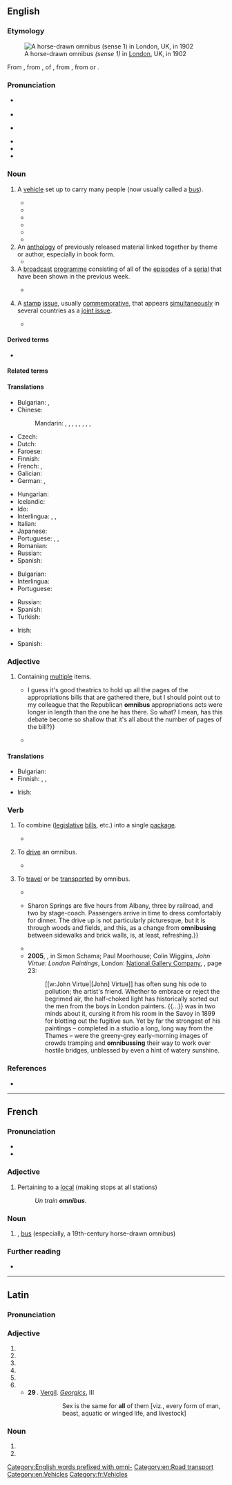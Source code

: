 {{also|Omnibus|ómnibus}}
==English==
{{was wotd|2017|November|10}}
{{wikipedia}}

===Etymology===
[[File:First vehicle to cross Holborn Viaduct.png|thumb|A horse-drawn omnibus ''(sense 1)'' in [[London]], UK, in 1902]]

From {{der|en|fr|omnibus}}, from {{der|en|la|omnibus||for all}}, {{glossary|dative case|dative}} {{glossary|plural}} of {{m|la|omnis||all}}, from {{der|en|ine-pro|*h₃ep-ni-||working}}, from {{m|ine-pro|*h₃ep-||to work; to possess}} or {{m|ine-pro|*h₁op-||to work; to take}}.

===Pronunciation===
* {{a|RP}} {{IPA|/ˈɒmnɪbəs/|lang=en}}
* {{audio|en-uk-omnibus.ogg|Audio (RP)|lang=en}}
* {{a|GA}} {{IPA|/ˈɑmnɪˌbʌs/|lang=en}}
* {{audio|En-us-omnibus.ogg|Audio (GA)|lang=en}}
* {{audio|en-au-omnibus.ogg|Audio (AU)|lang=en}}
* {{hyphenation|om|ni|bus|lang=en}}

===Noun===
{{en-noun|omnibuses|omnibusses|omnibi}} {{qualifier|the last form is nonstandard}}

# {{lb|en|dated}} A [[vehicle]] set up to carry many people (now usually called a [[bus]]).
#* {{quote-book|lang=en|author=James Scott Walker|chapter=The Small Tunnel|title=An Accurate Description of the Liverpool and Manchester Rail-way, the Tunnel, the Bridges, and Other Works throughout the Line; an Account of the Opening of the Rail-way, and the Melancholy Incident which Occurred; a Short Memoir of the Late Right Hon. W[illia]m Huskisson, and Particulars of the Funeral Procession, &c. With a Map of the Line, and a View of the Bridge over Water Street, Manchester|edition=2nd|location=Liverpool|publisher=Printed & published by J. F. Cannell, 81, [[w:Lord Street, Liverpool|Lord-Street]]|year=1830|page=20|pageurl=https://books.google.com/books?id=niM4AQAAMAAJ&pg=PA20|oclc=39554339|passage=In front of the latter [coach-houses for railway carriages] is a handsome building, intended as offices for the clerks of the Company, coach-offices, and apartments for the reception and accomodation of passengers, who will be conveyed thither in '''omnibusses''' from Liverpool, and taking their respective places in the travelling carriages, will be ''let off'' down the inclined plane of the little Tunnel, to be hooked to the locomotives in the area, on the other side of the hill.}}
#* {{RQ:WBsnt IvryGt|chapter=Prologue|page=16|passage=Athelstan Arundel walked home all the way, foaming and raging. No '''omnibus''', cab, or conveyance ever built could contain a young man in such a rage. His mother lived at Pembridge Square, which is four good measured miles from Lincoln's Inn.}}
#* {{quote-book|lang=en|author=E[dward] M[organ] Forster|authorlink=Edward Morgan Forster|chapter={{w|The Celestial Omnibus}}. [Chapter II.]|title=The Celestial Omnibus: And Other Stories|location=London|publisher={{w|Sidgwick & Jackson}}|year=1911|oclc=222065657|location2=London|publisher2=Sidgwick & Jackson Ltd. Adam Street, [[w:Adelphi, London|Adelphi]], W.C.|year2=1912|page2=61|pageurl2=https://archive.org/stream/cu31924013613306#page/n72/mode/1up/|oclc2=23715818|passage="Please," his voice quavered through the foul brown air, "Please, is that an '''omnibus'''?" / "'''Omnibus''' est," said the driver, without turning round.}}
#* {{quote-book|lang=en|author=Virginia Woolf|authorlink=Virginia Woolf|chapter=XIII|title={{w|Night and Day}}|location=London|publisher=[[w:Duckworth Overlook|Duckworth and Company]]|date=20 October 1919|oclc=934871138|location2=New York, N.Y.|publisher2=[[w:Harcourt (publisher)|Harcourt, Brace and Company]]|year2=1920|page2=160|pageurl2=https://archive.org/stream/nightday00wool#page/160/mode/1up/|oclc2=492270719|passage=When he came back to his work after lunch he carried in his head a picture of the Strand, scatted with '''omnibuses''', and of the purple shapes of leaves pressed flat upon the gravel, as if his eyes had always been bent upon the ground.}}
#* {{quote-song|lang=en|author=Michael Flanders|authorlink=Michael Flanders|authorlabel=no|title=A Transport of Delight|album={{w|At the Drop of a Hat}}|location=[New York, N.Y.?]|publisher={{w|Parlophone}}|date=2 May 1959|note=audio recording of a musical revue|oclc=220646045|id=PCSO 3001|passage='''Omnibus''', my friend Mr. [[w:Donald Swann|[Donald] Swann]] informs me, comes from the Latin ''omnibus'', meaning to or for by with or from everybody, which is a very good description. Well, this song is about a bus, it's wittily subtitled—I thought of this—'A Transport of Delight'.|brackets=on}}
#* {{quote-video|lang=en|actor={{w|Rowan Atkinson}}|role=[[w:Edmund Blackadder#Ebenezer Blackadder (Victorian London)|Ebenezer Blackadder]]|title={{w|Blackadder's Christmas Carol}}|writer={{w|Richard Curtis}} and {{w|Ben Elton}}|location=London|publisher={{w|BBC}}|date=23 December 1988|oclc=795996742|passage={{w|Baldrick}}, I want you to take this [money] and go out, and buy a turkey so large you'd think its mother had been rogered by an '''omnibus'''.}}
# An [[anthology]] of previously released material linked together by theme or author, especially in book form.
#* {{quote-book|lang=en|chapter=Summation: 2002|editor={{w|Gardner Dozois}}|title=The Year’s Best Science Fiction: Twentieth Annual Collection|location=New York, N.Y.|publisher=[[w:St. Martin's Press|St. Martin's Griffin]]|year=2003|page=xxvi|pageurl=https://books.google.com/books?id=qeZ6abT7OpsC&pg=PR26|isbn=978-0-312-30859-9|passage=[[w:Orb Publications|Orb]] published an '''omnibus''' by {{w|Hal Clement}}, ''Heavy Planet'', containing his novels ''{{w|Mission of Gravity}}'' and ''{{w|Star Light}}'', plus other related material, and an '''omnibus''' of three of [[w:James White (author)|James White]]'s "{{w|Sector General}}" novels, ''Alien Emergencies'', as well as a reissue of [[w:A. E. van Vogt|A[lfred] E[lton] [v]an Vogt]]'s ''{{w|The World of Null-A}}''.}}
# A [[broadcast#Noun|broadcast]] [[programme]] consisting of all of the [[episode]]s of a [[serial]] that have been shown in the previous week.
#: {{ux|en|The '''omnibus''' edition of ''The Archers'' is broadcast every Sunday morning at 11.00.}}
#* {{quote-book|lang=en|author=Kim Newman|authorlink=Kim Newman|chapter=Introduction|title=Quatermass and the Pit|location=London|publisher={{w|Palgrave Macmillan}} on behalf of the {{w|British Film Institute}}|year=2014|page=7|pageurl=https://books.google.com/books?id=OW4dBQAAQBAJ&pg=PA7|isbn=978-1-84457-791-0|passage=In late 1959, well before he was required to adapt his six-part ''{{w|Quatermass and the Pit}}'' teleplay into a ninety-seven-minute film script, [[w:Nigel Kneale|[Nigel] Kneale]] supervised the editing of the BBC version into two feature-length episodes for a repeat broadcast. In 1989, he had another go at it, trimming the 207-minute serial into a 178-minute '''omnibus''' for release on video cassette, mostly losing comic relief.}}
# {{lb|en|philately}} A [[stamp#Noun|stamp]] [[issue#Noun|issue]], usually [[commemorative]], that appears [[simultaneously]] in several countries as a [[joint issue]].
#* {{quote-book|lang=en|author=Agbenyega Adedze|chapter=Visualizing the Game: The Iconography of Football on African Postage Stamps|editors=Susann Baller, Giorgio Miescher, and Ciraj Rassool|title=Global Perspectives on Football in Africa: Visualising the Game|series=Sport in the Global Society: Contemporary Perspectives|location=Abingdon, Oxon.; New York, N.Y.|publisher={{w|Routledge}}|year=2013|page=163|pageurl=https://books.google.com/books?id=jW_fAQAAQBAJ&pg=PA163|isbn=978-0-415-57229-3|passage=[M]any of the African nations issuing the World Cup stamps have pandered to international collectors, with some stamps not even sold in the country of issue. These ‘'''omnibus'''’ stamps featured topics and individuals with no links to the issuing country. African stamps displaying [[w:The Walt Disney Company|Disney]] themes, [[w:Diana, Princess of Wales|Princess Diana]], {{w|Michael Jackson}} and {{w|Sylvester Stallone}} all belong to this category.}}

====Derived terms====
* {{l|en|bus}}

====Related terms====
{{prefixsee|en|omni-}}

====Translations====
{{trans-top|vehicle}}
* Bulgarian: {{t+|bg|омнибус|m}}, {{t+|bg|автобус|m}}
* Chinese:
*: Mandarin: {{t+|cmn|公共汽車|sc=Hani}}, {{t+|cmn|公共汽车|tr=gōnggòng qìchē|sc=Hani}}, {{t+|cmn|巴士|tr=bāshì|sc=Hani}}, {{t+|cmn|公車|sc=Hani}}, {{t+|cmn|公车|tr=gōngchē|sc=Hani}} {{qualifier|Taiwan}}, {{t+|cmn|公交車|sc=Hani}}, {{t+|cmn|公交车|tr=gōngjiāochē|sc=Hani}} {{qualifier|mainland China}}, {{t+|cmn|公交|tr=gōngjiāo|sc=Hani}} {{qualifier|mainland China}}, {{t|cmn|公汽|tr=gōngqì|sc=Hani}} {{qualifier|mainland China}}
* Czech: {{t+|cs|autobus}}
* Dutch: {{t+|nl|bus}}
* Faroese: {{t+|fo|bussur|m}}
* Finnish: {{t+|fi|linja-auto}}
* French: {{t+|fr|omnibus|m}}, {{t+|fr|bus|m}}
* Galician: {{t|gl|ómnibus|m}}
* German: {{t+|de|Omnibus|m}}, {{t+|de|Bus|m}}
{{trans-mid}}
* Hungarian: {{t|hu|omnibusz}}
* Icelandic: {{t+|is|strætó|m}}
* Ido: {{t+|io|omnibuso}}
* Interlingua: {{t|ia|omnibus}}, {{t|ia|autobus}}, {{t|ia|bus}}
* Italian: {{t+|it|autobus|m}}
* Japanese: {{t-check|ja|乗合バス|tr=のりあいばす, noriaibasu|sc=Jpan}}
* Portuguese: {{t+|pt|ônibus|m}}, {{t+|pt|ónibus|m}}, {{t+|pt|autocarro}}
* Romanian: {{t+|ro|autobuz|n}}
* Russian: {{t+|ru|авто́бус|m}}
* Spanish: {{t+|es|autobús|m}}
{{trans-bottom}}

{{trans-top|anthology of previously released material}}
* Bulgarian: {{t+|bg|сбо́рник|m|sc=Cyrl}}
* Interlingua: {{t|ia|compilation}}
* Portuguese: {{t+|pt|compilação|f}}
{{trans-mid}}
* Russian: {{t+|ru|сбо́рник|m|sc=Cyrl}}
* Spanish: {{t+|es|compilación|f}}
* Turkish: {{t+|tr|seçmeler}}
{{trans-bottom}}

{{trans-top|broadcast programme}}
* Irish: {{t|ga|ollchlár|m}}
{{trans-mid}}
* Spanish: {{t|es|antología semanal|f}}
{{trans-bottom}}

===Adjective===
{{en-adj|-}}

# Containing [[multiple]] items.
#: {{ux|en|The legislature enacted an '''omnibus''' appropriations bill.}}
#* {{quote-journal|lang=en|author=Mr. McGovern|title=Providing for Consideration of Conference Report on H[ouse] R[esolution] 3288, Consolidated Appropriations Act, 2010|journal=[[w:Congressional Record|Congressional Record: Proceedings and Debates of the 111th Congress, First Session]]|location=Washington, D.C.|publisher=[[w:United States Government Publishing Office|United States Government Printing Office]]|date=10 December 2009|volume=155, part 23|page=31014|pageurl=https://books.google.com/books?id=g-deqFKpXL0C&pg=PA31014|column=3|oclc=214992699|passage={{...}} I guess it's good theatrics to hold up all the pages of the appropriations bills that are gathered there, but I should point out to my colleague that the Republican '''omnibus''' appropriations acts were longer in length than the one he has there. So what? I mean, has this debate become so shallow that it's all about the number of pages of the bill?}}
#* {{quote-book|lang=en|author=Linda H. Peterson|chapter=Introduction: Victorian Women’s Writing and Modern Literary Criticism|editor=Linda H. Peterson|title=The Cambridge Companion to Victorian Women’s Writing|location=Cambridge|publisher={{w|Cambridge University Press}}|year=2015|page=1|pageurl=https://books.google.com/books?id=_72TCgAAQBAJ&pg=PA1|isbn=978-1-107-06484-3|passage=In 1852, [[w:George Henry Lewes|G[eorge] H[enry] Lewes]] published an '''omnibus''' review of {{w|Charlotte Brontë}}'s ''{{w|Jane Eyre}}'', {{w|Elizabeth Gaskell}}'s ''{{w|Mary Barton}}'', {{w|George Sand}}'s ''oeuvre'', and the work of other nineteenth-century "lady novelists" in the ''[[w:The Westminster Review|Westminster Review]]''.}}

====Translations====
{{trans-top|containing multiple items}}
* Bulgarian: {{t+|bg|всеобхва́тен}}
* Finnish: {{t|fi|kertaus}}, {{t|fi|yhteenveto}}, {{t|fi|kaikki jaksot}}
{{trans-mid}}
* Irish: {{t|ga|oll-}}
{{trans-bottom}}

===Verb===
{{en-verb|omnibuses|pres_3sg2=omnibusses|omnibusing|pres_ptc2=omnibussing|omnibused|past2=omnibussed}}

# {{lb|en|transitive}} To combine ([[legislative]] [[bill#Noun|bills]], etc.) into a single [[package#Noun|package]].
#* {{quote-book|lang=en|author=Denis Tilden Lynch|chapter=XXIII|title=[[w:William M. Tweed|“Boss” Tweed]]: The Story of a Grim Generation|location=New York, N.Y.|publisher={{w|Boni & Liveright}}|year=1927|oclc=745476367|newversion=reprinted|location2=New Brunswick, N.J.|publisher2={{w|Transaction Publishers}}|year2=2002|page2=283|pageurl2=https://books.google.com/books?id=ipAxruFk54AC&pg=PA283|isbn2=978-0-7658-0934-6|passage=In the tax levy measure were '''omnibused''' all appropriations for the maintenance of government for the fiscal year.}}
# {{lb|en|intransitive|dated}} To [[drive#Verb|drive]] an omnibus.
#* {{quote-book|lang=en|author=A[braham] Oakey Hall|authorlink=A. Oakey Hall|chapter=Trot the Seventh.—A New York Omnibus has a Singular Fare on a Stormy Night, and what Came of It|title=Old Whitey’s Christmas Trot. A Story for the Holidays|location=New York, N.Y.|publisher=Published by [[w:Harper (publisher)|Harper & Brothers]], [[w:Pearl Street (Manhattan)|Pearl Street]], [[w:Franklin Square (Manhattan)|Franklin Square]]|year=1857|page=93|pageurl=https://books.google.com/books?id=S0jTAAAAMAAJ&pg=PA93|oclc=47176584|passage=I'm two shillings short of usual rainy-day fares, and not a passenger is out, I'm certain—least ways can I see him, if there was. It's nice business, '''omnibusing''' is—in summer time!}}
# {{lb|en|intransitive|dated}} To [[travel#Verb|travel]] or be [[transport#Verb|transported]] by omnibus.
#* {{quote-journal|lang=en|author=“Observator” [pseudonym]|title=Liverpool and Manchester and Manchester and Leeds Railways|trans-title=letter|newspaper=Supplement to The Railway Times|location=London|publisher=Printed by John Thomas Norris, 137 and 138, [[w:Aldersgate#Aldersgate Street|Aldersgate street]], in the Parish of [[w:St Botolph's, Aldersgate|St. Botolph Without, Aldersgate]], in the City of London, and published by him at the ''Railway Times'' Office, No. 122, [[w:Fleet Street|Fleet-street]], (facing [[w:St Bride's Church|Saint Bride's Church]]), in the Parish of Saint Bride's, Fleet-street, [[Middlesex]]|date=12 February 1842|volume=V|issue=7, part II (number 215 from the start)|page=178|pageurl=https://books.google.com/books?id=CGI3AQAAMAAJ&pg=PA178|oclc=20387732|passage=[W]hat would not be the effect on the goods, and even on the passenger traffic, of the Grand Junction and London and Birmingham lines, if ''two miles'' of the rails were to-morrow taken up through the town of Birmingham, so that the first (good) had all to be ''carted'', and the second (passengers) had all to be '''''omnibused''''', over the breach! Yet, such is the present state of the communication at Manchester!}}
#* {{quote-book|lang=en|author=N[athaniel] Parker Willis|authorlink=Nathaniel Parker Willis|chapter=[Letters from Watering-places.] Letter I.|title=Rural Letters and Other Records of Thought at Leisure, Written in the Intervals of More Hurried Literary Labor|location=Detroit, Mich.|publisher=Kerr, Doughty & Lapham|date=15 June 1848|year_published=1853|page=309|pageurl=https://books.google.com/books?id=mGw1AAAAMAAJ&pg=PA309|oclc=2699027|passage={{...}} Sharon Springs are five hours from Albany, three by railroad, and two by stage-coach. Passengers arrive in time to dress comfortably for dinner. The drive up is not particularly picturesque, but it is through woods and fields, and this, as a change from '''omnibusing''' between sidewalks and brick walls, is, at least, refreshing.}}
#* {{quote-book|lang=en|author=W. Justin O'Driscoll|chapter=VI|title=A Memoir of {{w|Daniel Maclise}}, R.A.|location=London|publisher=[[w:Longman|Longmans, Green, and Co.]]|year=1871|page=68|pageurl=https://archive.org/stream/AMemoirOfDanielMacliseRA#page/n93/mode/1up/|oclc=223792465|passage=Two days I hired a carriage and showed them all distant places, such as Bois de Boulogne, Longchamps, Champ de Mars, Invalides, and some of the outer boulevards, Gobelins, Père La Chaise, Jardin de Plantes; but generally we '''omnibussed''' it, and for a few sous each you can get any distance along and athwart the city.}}
#* '''2005''', {{w|Simon Schama}}, in Simon Schama; Paul Moorhouse; Colin Wiggins, ''John Virtue: London Paintings'', London: [[w:National Gallery, London|National Gallery Company]], <small>{{ISBN|978-1-85709-385-8}}</small>, page 23:
#*: [[w:John Virtue|[John] Virtue]] has often sung his ode to pollution; the artist's friend. Whether to embrace or reject the begrimed air, the half-choked light has historically sorted out the men from the boys in London painters. {{...}} {{w|Claude Monet}} was in two minds about it, cursing it from his room in the Savoy in 1899 for blotting out the fugitive sun. Yet by far the strongest of his paintings&nbsp;– completed in a studio a long, long way from the Thames&nbsp;– were the greeny-grey early-morning images of crowds tramping and '''omnibussing''' their way to work over hostile bridges, unblessed by even a hint of watery sunshine.

===References===
* {{R:Etymonline}}

[[Category:English words prefixed with omni-]]
[[Category:en:Road transport]]
[[Category:en:Vehicles]]

----

==French==
===Pronunciation===
* {{fr-IPA|o_mnibuss}}
* {{audio|Fr-omnibus.ogg|Audio|lang=fr}}

===Adjective===
{{fr-adj|inv=yes}}

# {{lb|fr|rail transport|of a train}} Pertaining to a [[local]] (making stops at all stations)
#: ''Un train '''omnibus'''.''

===Noun===
{{fr-noun|m|omnibus}}

# {{lb|fr|dated}} {{l|en|omnibus}}, [[bus]] (especially, a 19th-century horse-drawn omnibus)

===Further reading===
* {{R:TLFi}}

[[Category:fr:Vehicles]]

----

==Latin==

===Pronunciation===
{{la-IPA}}

===Adjective===
{{la-adj-form|omnibus}}

# {{inflection of|omnis||dat|m|p|lang=la}}
# {{inflection of|omnis||dat|f|p|lang=la}}
# {{inflection of|omnis||dat|n|p|lang=la}}
# {{inflection of|omnis||abl|m|p|lang=la}}
# {{inflection of|omnis||abl|f|p|lang=la}}
# {{inflection of|omnis||abl|n|p|lang=la}}
#* '''29 {{smallcaps|bc}}'''. [[w:Vergil|Vergil]]. ''[[w:Georgics|Georgics]]'', III
#*: {{smallcaps|amor '''omnibvs''' idem}}
#*:: Sex is the same for '''all''' of them [viz., every form of man, beast, aquatic or winged life, and livestock]

===Noun===
{{la-noun-form|omnibus|g=n-p}}

# {{inflection of|omnia||dat|lang=la}}
# {{inflection of|omnia||abl|lang=la}}